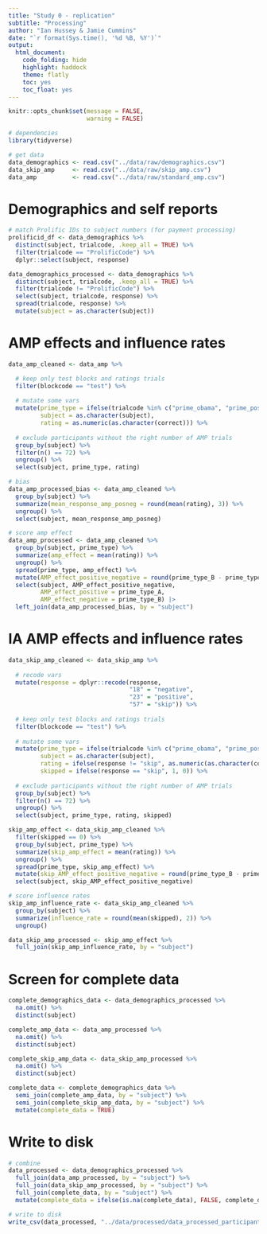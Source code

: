 ```yaml
---
title: "Study 0 - replication"
subtitle: "Processing"
author: "Ian Hussey & Jamie Cummins"
date: "`r format(Sys.time(), '%d %B, %Y')`"
output:
  html_document:
    code_folding: hide
    highlight: haddock
    theme: flatly
    toc: yes
    toc_float: yes
---
```


```r

knitr::opts_chunk$set(message = FALSE, 
                      warning = FALSE)

```

```r

# dependencies
library(tidyverse)

# get data
data_demographics <- read.csv("../data/raw/demographics.csv")
data_skip_amp     <- read.csv("../data/raw/skip_amp.csv")
data_amp          <- read.csv("../data/raw/standard_amp.csv")

```

# Demographics and self reports

```r

# match Prolific IDs to subject numbers (for payment processing)
prolificid_df <- data_demographics %>%
  distinct(subject, trialcode, .keep_all = TRUE) %>%
  filter(trialcode == "ProlificCode") %>%
  dplyr::select(subject, response) 

data_demographics_processed <- data_demographics %>%
  distinct(subject, trialcode, .keep_all = TRUE) %>%
  filter(trialcode != "ProlificCode") %>%
  select(subject, trialcode, response) %>%
  spread(trialcode, response) %>%
  mutate(subject = as.character(subject))

```

# AMP effects and influence rates

```r

data_amp_cleaned <- data_amp %>%

  # keep only test blocks and ratings trials
  filter(blockcode == "test") %>%
  
  # mutate some vars
  mutate(prime_type = ifelse(trialcode %in% c("prime_obama", "prime_positive"), "prime_type_B", "prime_type_A"),
         subject = as.character(subject),
         rating = as.numeric(as.character(correct))) %>%
  
  # exclude participants without the right number of AMP trials
  group_by(subject) %>% 
  filter(n() == 72) %>%
  ungroup() %>%
  select(subject, prime_type, rating) 

# bias
data_amp_processed_bias <- data_amp_cleaned %>%
  group_by(subject) %>%
  summarize(mean_response_amp_posneg = round(mean(rating), 3)) %>%
  ungroup() %>%
  select(subject, mean_response_amp_posneg)

# score amp effect
data_amp_processed <- data_amp_cleaned %>%
  group_by(subject, prime_type) %>%
  summarize(amp_effect = mean(rating)) %>%
  ungroup() %>%
  spread(prime_type, amp_effect) %>%
  mutate(AMP_effect_positive_negative = round(prime_type_B - prime_type_A, 2)) %>%
  select(subject, AMP_effect_positive_negative, 
         AMP_effect_positive = prime_type_A,
         AMP_effect_negative = prime_type_B) |>
  left_join(data_amp_processed_bias, by = "subject")

```

# IA AMP effects and influence rates

```r

data_skip_amp_cleaned <- data_skip_amp %>%
  
  # recode vars
  mutate(response = dplyr::recode(response,
                                  "18" = "negative",
                                  "23" = "positive",
                                  "57" = "skip")) %>%
  
  # keep only test blocks and ratings trials
  filter(blockcode == "test") %>%
  
  # mutate some vars
  mutate(prime_type = ifelse(trialcode %in% c("prime_obama", "prime_positive"), "prime_type_A", "prime_type_B"),
         subject = as.character(subject),
         rating = ifelse(response != "skip", as.numeric(as.character(correct)), NA),
         skipped = ifelse(response == "skip", 1, 0)) %>%
  
  # exclude participants without the right number of AMP trials
  group_by(subject) %>% 
  filter(n() == 72) %>%
  ungroup() %>%
  select(subject, prime_type, rating, skipped)

skip_amp_effect <- data_skip_amp_cleaned %>%
  filter(skipped == 0) %>%
  group_by(subject, prime_type) %>%
  summarize(skip_amp_effect = mean(rating)) %>%
  ungroup() %>%
  spread(prime_type, skip_amp_effect) %>%
  mutate(skip_AMP_effect_positive_negative = round(prime_type_B - prime_type_A, 2)) %>%
  select(subject, skip_AMP_effect_positive_negative) 

# score influence rates
skip_amp_influence_rate <- data_skip_amp_cleaned %>%
  group_by(subject) %>%
  summarize(influence_rate = round(mean(skipped), 2)) %>%
  ungroup()

data_skip_amp_processed <- skip_amp_effect %>%
  full_join(skip_amp_influence_rate, by = "subject")

```

# Screen for complete data

```r

complete_demographics_data <- data_demographics_processed %>%
  na.omit() %>%
  distinct(subject)

complete_amp_data <- data_amp_processed %>%
  na.omit() %>%
  distinct(subject)

complete_skip_amp_data <- data_skip_amp_processed %>%
  na.omit() %>%
  distinct(subject)

complete_data <- complete_demographics_data %>%
  semi_join(complete_amp_data, by = "subject") %>%
  semi_join(complete_skip_amp_data, by = "subject") %>%
  mutate(complete_data = TRUE)

```

# Write to disk

```r

# combine
data_processed <- data_demographics_processed %>%
  full_join(data_amp_processed, by = "subject") %>%
  full_join(data_skip_amp_processed, by = "subject") %>%
  full_join(complete_data, by = "subject") %>%
  mutate(complete_data = ifelse(is.na(complete_data), FALSE, complete_data))

# write to disk
write_csv(data_processed, "../data/processed/data_processed_participant_level.csv")

```